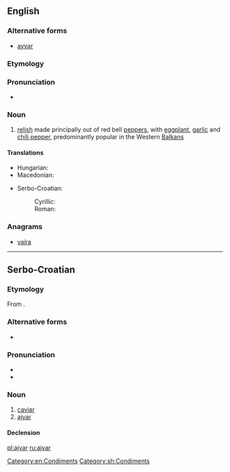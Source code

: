 ==English==
{{wikipedia}}

===Alternative forms===
* [[ayvar]]

===Etymology===
{{etyl|sh|en}} {{term|ајвар|tr=ajvar||ajvar, caviar}}

===Pronunciation===
* {{a|US}} {{IPA|/ˈaɪ.vɑ(ɹ)/|lang=en}}

===Noun===
{{en-noun|-}}

# [[relish]] made principally out of red bell [[pepper]]s, with [[eggplant]], [[garlic]] and [[chili pepper]], predominantly popular in the Western [[Balkans]]

====Translations====
{{trans-top|a kind of relish}}
* Hungarian: {{t-|hu|ajvár}}
* Macedonian: {{t-|mk|ајвар|m|tr=ájvar}}
{{trans-mid}}
* Serbo-Croatian:
*: Cyrillic: {{t-|sh|ајвар|m|alt=а̀јва̄р|sc=Cyrl}}
*: Roman: {{t-|sh|ajvar|m|alt=àjvār}}
{{trans-bottom}}

===Anagrams===
* [[vajra#English|vajra]]

[[Category:en:Condiments]]

----

==Serbo-Croatian==

===Etymology===
From {{etyl|ota|sh}} {{term|خاویار|tr=havyar|sc=ota-Arab|lang=ota}}.

===Alternative forms===
* {{l|sh|hajvar|hàjvār}}

===Pronunciation===
* {{IPA|/ǎjʋaːr/|lang=sh}}
* {{hyphenation|aj|var}}

===Noun===
{{sh-noun|g=m|head=àjvār|r|ајвар|а̀јва̄р}}

# [[caviar]]
# [[#English|ajvar]]

====Declension====
{{sh-decl-noun
|àjvār|ajvari
|ajvára|ajvara
|ajvaru|ajvarima
|ajvar|ajvare
|ajvaru|ajvari
|ajvaru|ajvarima
|ajvarom|ajvarima
}}

[[Category:sh:Condiments]]

[[pl:ajvar]]
[[ru:ajvar]]